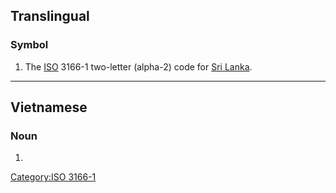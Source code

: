 {{also|.lk}}
==Translingual==

===Symbol===
{{head|mul|symbol}}

# The [[ISO]] 3166-1 two-letter (alpha-2) code for [[Sri Lanka]].

----

==Vietnamese==

===Noun===
{{vi-noun}}

# {{initialism of|vi|liên khúc||medley}}

[[Category:ISO 3166-1]]